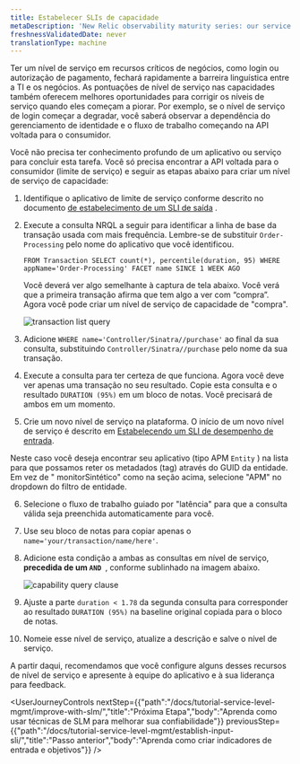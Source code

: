 ```yaml
---
title: Estabelecer SLIs de capacidade
metaDescription: 'New Relic observability maturity series: our service level management guide shows you how to easily measure and communicate the overall health, performance, and quality of your digital products and services to all stakeholders.'
freshnessValidatedDate: never
translationType: machine
---
```


Ter um nível de serviço em recursos críticos de negócios, como login ou autorização de pagamento, fechará rapidamente a barreira linguística entre a TI e os negócios. As pontuações de nível de serviço nas capacidades também oferecem melhores oportunidades para corrigir os níveis de serviço quando eles começam a piorar. Por exemplo, se o nível de serviço de login começar a degradar, você saberá observar a dependência do gerenciamento de identidade e o fluxo de trabalho começando na API voltada para o consumidor.

Você não precisa ter conhecimento profundo de um aplicativo ou serviço para concluir esta tarefa. Você só precisa encontrar a API voltada para o consumidor (limite de serviço) e seguir as etapas abaixo para criar um nível de serviço de capacidade:

1. Identifique o aplicativo de limite de serviço conforme descrito no documento [de estabelecimento de um SLI de saída](/docs/tutorial-service-level-mgmt/establish-output-sli/) .

2. Execute a consulta NRQL a seguir para identificar a linha de base da transação usada com mais frequência. Lembre-se de substituir `Order-Processing` pelo nome do aplicativo que você identificou.

   ```
   FROM Transaction SELECT count(*), percentile(duration, 95) WHERE appName='Order-Processing' FACET name SINCE 1 WEEK AGO
   ```

   Você deverá ver algo semelhante à captura de tela abaixo. Você verá que a primeira transação afirma que tem algo a ver com “compra”. Agora você pode criar um nível de serviço de capacidade de "compra".

   <img
     alt="transaction list query"
     src="/images/queries-nrql_screenshot-full_transaction-list-nrql.webp"
   />

3. Adicione `WHERE name='Controller/Sinatra//purchase'` ao final da sua consulta, substituindo `Controller/Sinatra//purchase` pelo nome da sua transação.

4. Execute a consulta para ter certeza de que funciona. Agora você deve ver apenas uma transação no seu resultado. Copie esta consulta e o resultado `DURATION (95%)` em um bloco de notas. Você precisará de ambos em um momento.

5. Crie um novo nível de serviço na plataforma. O início de um novo nível de serviço é descrito em [Estabelecendo um SLI de desempenho de entrada](#establishing-input-sli).

Neste caso você deseja encontrar seu aplicativo (tipo APM `Entity` ) na lista para que possamos reter os metadados (tag) através do GUID da entidade. Em vez de " monitorSintético" como na seção acima, selecione "APM" no dropdown do filtro de entidade.

6. Selecione o fluxo de trabalho guiado por "latência" para que a consulta válida seja preenchida automaticamente para você.

7. Use seu bloco de notas para copiar apenas o `name='your/transaction/name/here'`.

8. Adicione esta condição a ambas as consultas em nível de serviço, **precedida de um `AND `**, conforme sublinhado na imagem abaixo.

   <img
     alt="capability query clause"
     src="/images/apm_screenshot-crop_capability-filter-clause.webp"
   />

9. Ajuste a parte `duration < 1.78` da segunda consulta para corresponder ao resultado `DURATION (95%)` na baseline original copiada para o bloco de notas.

10. Nomeie esse nível de serviço, atualize a descrição e salve o nível de serviço.

A partir daqui, recomendamos que você configure alguns desses recursos de nível de serviço e apresente à equipe do aplicativo e à sua liderança para feedback.

<UserJourneyControls
  nextStep={{"path":"/docs/tutorial-service-level-mgmt/improve-with-slm/","title":"Próxima Etapa","body":"Aprenda como usar técnicas de SLM para melhorar sua confiabilidade"}}
  previousStep={{"path":"/docs/tutorial-service-level-mgmt/establish-input-sli/","title":"Passo anterior","body":"Aprenda como criar indicadores de entrada e objetivos"}}
/>
